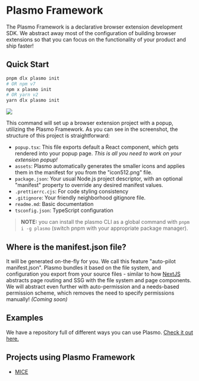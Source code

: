 # Plasmo Framework

The Plasmo Framework is a declarative browser extension development SDK. We abstract away most of the configuration of building browser extensions so that you can focus on the functionality of your product and ship faster!

## Quick Start

```sh
pnpm dlx plasmo init
# OR npm v7
npm x plasmo init
# OR yarn v2
yarn dlx plasmo init
```

![](/screenshots/file_structure.png)

This command will set up a browser extension project with a popup, utilizing the Plasmo Framework. As you can see in the screenshot, the structure of this project is straightforward:

- `popup.tsx`: This file exports default a React component, which gets rendered into your popup page. _This is all you need to work on your extension popup!_
- `assets`: Plasmo automatically generates the smaller icons and applies them in the manifest for you from the "icon512.png" file.
- `package.json`: Your usual Node.js project descriptor, with an optional "manifest" property to override any desired manifest values.
- `.prettierrc.cjs`: For code styling consistency
- `.gitignore`: Your friendly neighborhood gitignore file.
- `readme.md`: Basic documentation
- `tsconfig.json`: TypeScript configuration

> **NOTE:** you can install the plasmo CLI as a global command with `pnpm i -g plasmo` (switch pnpm with your appropriate package manager).

## Where is the manifest.json file?

It will be generated on-the-fly for you. We call this feature "auto-pilot manifest.json". Plasmo bundles it based on the file system, and configuration you export from your source files - similar to how [NextJS](https://nextjs.org/) abstracts page routing and SSG with the file system and page components. We will abstract even further with auto-permission and a needs-based permission scheme, which removes the need to specify permissions manually! _(Coming soon)_

## Examples

We have a repository full of different ways you can use Plasmo. [Check it out here.](https://github.com/PlasmoHQ/examples)

## Projects using Plasmo Framework

- [MICE](https://github.com/PlasmoHQ/mice)
